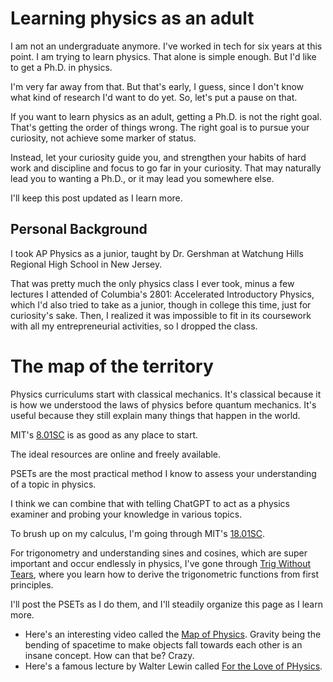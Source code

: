 # Learning physics as an adult

I am not an undergraduate anymore. I've worked in tech for six years at this point. I am trying to learn physics. That alone is simple enough. But I'd like to get a Ph.D. in physics.

I'm very far away from that. But that's early, I guess, since I don't know what kind of research I'd want to do yet.
So, let's put a pause on that.

If you want to learn physics as an adult, getting a Ph.D. is not the right goal. That's getting the order of things wrong.
The right goal is to pursue your curiosity, not achieve some marker of status. 

Instead, let your curiosity guide you, and strengthen your habits of hard work and discipline and focus to go far in your curiosity.  That may naturally lead you to wanting a Ph.D., or it may lead you somewhere else.

I'll keep this post updated as I learn more.

## Personal Background
I took AP Physics as a junior, taught by Dr. Gershman at Watchung Hills Regional High School in New Jersey.

That was pretty much the only physics class I ever took, minus a few lectures I attended of Columbia's 2801: Accelerated Introductory Physics,
which I'd also tried to take as a junior, though in college this time, just for curiosity's sake. Then, I realized it was impossible to fit in its coursework with all my entrepreneurial activities, so I dropped the class.


# The map of the territory
Physics curriculums start with classical mechanics. It's classical because it is how we understood the laws of physics before quantum mechanics.
It's useful because they still explain many things that happen in the world.

MIT's [8.01SC](https://ocw.mit.edu/courses/8-01sc-classical-mechanics-fall-2016/) is as good as any place to start.

The ideal resources are online and freely available.

PSETs are the most practical method I know to assess your understanding of a topic in physics.

I think we can combine that with telling ChatGPT to act as a physics examiner and probing your knowledge in various topics.

To brush up on my calculus, I'm going through MIT's [18.01SC](https://ocw.mit.edu/courses/mathematics/18-01sc-single-variable-calculus-fall-2010/).

For trigonometry and understanding sines and cosines, which are super important and occur endlessly in physics, I've gone through [Trig Without Tears](https://brownmath.com/twt/intro.htm), where you learn how to derive the trigonometric functions from first principles.

I'll post the PSETs as I do them, and I'll steadily organize this page as I learn more.


- Here's an interesting video called the [Map of Physics](https://www.youtube.com/watch?v=ZihywtixUYo). Gravity being the bending of spacetime to make objects fall towards each other is an insane concept. How can that be? Crazy.
- Here's a famous lecture by Walter Lewin called [For the Love of PHysics](https://www.youtube.com/watch?v=sJG-rXBbmCc).




